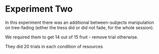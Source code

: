# Experiment Two {.unnumbered}

In this experiment there was an additional between-subjects manipulation on tree-fading (either the tress did or did not fade, for the whole session).

We required them to get 14 out of 15 fruit - remove trial otherwise.

They did 20 trials in each condition of resources